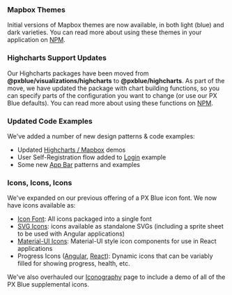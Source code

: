 ### Mapbox Themes

Initial versions of Mapbox themes are now available, in both light (blue) and dark varieties. You can read more about using these themes in your application on [NPM](https://www.npmjs.com/package/@pxblue/mapbox).

### Highcharts Support Updates

Our Highcharts packages have been moved from **@pxblue/visualizations/highcharts** to **@pxblue/highcharts**. As part of the move, we have updated the package with chart building functions, so you can specify parts of the configuration you want to change (or use our PX Blue defaults). You can read more about using these functions on [NPM](https://www.npmjs.com/package/@pxblue/highcharts).

### Updated Code Examples

We've added a number of new design patterns & code examples:

-   Updated [Highcharts / Mapbox](/patterns/visualizations) demos
-   User Self-Registration flow added to [Login](/patterns/user-auth) example
-   Some new [App Bar](/patterns/appbar) patterns and examples

### Icons, Icons, Icons

We've expanded on our previous offering of a PX Blue icon font. We now have icons available as:

-   [Icon Font](https://www.npmjs.com/package/@pxblue/icons): All icons packaged into a single font
-   [SVG Icons](https://www.npmjs.com/package/@pxblue/icons-svg): icons available as standalone SVGs (including a sprite sheet to be used with Angular applications)
-   [Material-UI Icons](https://www.npmjs.com/package/@pxblue/icons-mui): Material-UI style icon components for use in React applications
-   Progress Icons ([Angular](https://www.npmjs.com/package/@pxblue/ng-progress-icons), [React](https://www.npmjs.com/package/@pxblue/react-progress-icons)): Dynamic icons that can be variably filled for showing progress, health, etc.

We've also overhauled our [Iconography](/style/iconography) page to include a demo of all of the PX Blue supplemental icons.
